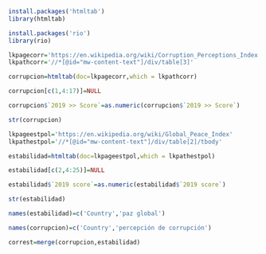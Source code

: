 
```r
install.packages('htmltab')
library(htmltab)
```
```r
install.packages('rio')
library(rio)
```
```r
lkpagecorr='https://en.wikipedia.org/wiki/Corruption_Perceptions_Index'
lkpathcorr='//*[@id="mw-content-text"]/div/table[3]'
```
```r
corrupcion=htmltab(doc=lkpagecorr,which = lkpathcorr)
```
```r
corrupcion[c(1,4:17)]=NULL
```
```r
corrupcion$`2019 >> Score`=as.numeric(corrupcion$`2019 >> Score`)
```
```r
str(corrupcion)
```
```r
lkpageestpol='https://en.wikipedia.org/wiki/Global_Peace_Index'
lkpathestpol='//*[@id="mw-content-text"]/div/table[2]/tbody'
```
```r
estabilidad=htmltab(doc=lkpageestpol,which = lkpathestpol)
```
```r
estabilidad[c(2,4:25)]=NULL
```
```r
estabilidad$`2019 score`=as.numeric(estabilidad$`2019 score`)
```
```r
str(estabilidad)
```
```r
names(estabilidad)=c('Country','paz global')
```
```r
names(corrupcion)=c('Country','percepción de corrupción')
```
```r
correst=merge(corrupcion,estabilidad)
```


